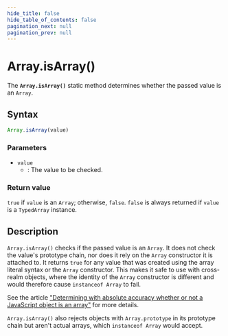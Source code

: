 ```yaml
---
hide_title: false
hide_table_of_contents: false
pagination_next: null
pagination_prev: null
---
```

# Array.isArray()

The **`Array.isArray()`** static method determines whether the passed value is an `Array`.

## Syntax

```js
Array.isArray(value)
```

### Parameters

- `value`
  - : The value to be checked.

### Return value

`true` if `value` is an `Array`; otherwise, `false`. `false` is always returned if `value` is a `TypedArray` instance.

## Description

`Array.isArray()` checks if the passed value is an `Array`. It does not check the value's prototype chain, nor does it rely on the `Array` constructor it is attached to. It returns `true` for any value that was created using the array literal syntax or the `Array` constructor. This makes it safe to use with cross-realm objects, where the identity of the `Array` constructor is different and would therefore cause `instanceof Array` to fail.

See the article ["Determining with absolute accuracy whether or not a JavaScript object is an array"](https://web.mit.edu/jwalden/www/isArray.html) for more details.

`Array.isArray()` also rejects objects with `Array.prototype` in its prototype chain but aren't actual arrays, which `instanceof Array` would accept.
